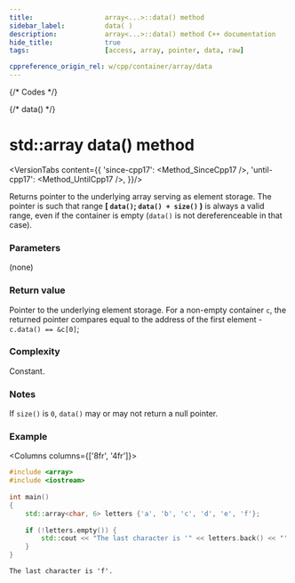 ```yaml
---
title:					array<...>::data() method
sidebar_label:			data( )
description:			array<...>::data() method C++ documentation
hide_title:				true
tags:					[access, array, pointer, data, raw]

cppreference_origin_rel: w/cpp/container/array/data
---
```



{/* Codes */}

{/* data() */}

# std::array data() method

<VersionTabs content={{
	'since-cpp17': <Method_SinceCpp17 />,
	'until-cpp17': <Method_UntilCpp17 />,
}}/>

Returns pointer to the underlying array serving as element storage.
The pointer is such that range **[ `data()`; `data() + size()` )** is always a valid range,
even if the container is empty (`data()` is not dereferenceable in that case).

### Parameters

(none)

### Return value

Pointer to the underlying element storage.
For a non-empty container `c`, the returned pointer compares equal to the address of the first element - `c.data() == &c[0]`;

### Complexity

Constant.

### Notes

If `size()` is `0`, `data()` may or may not return a null pointer.

### Example

<Columns columns={['8fr', '4fr']}>
<div>

```cpp title='Main.cpp' showLineNumbers
#include <array>
#include <iostream>
 
int main()
{
    std::array<char, 6> letters {'a', 'b', 'c', 'd', 'e', 'f'};
 
    if (!letters.empty()) {
        std::cout << "The last character is '" << letters.back() << "'.\n";
    }  
}
```

</div>
<div>

```plaintext title="Possible output"
The last character is 'f'.
```

</div>
</Columns>

